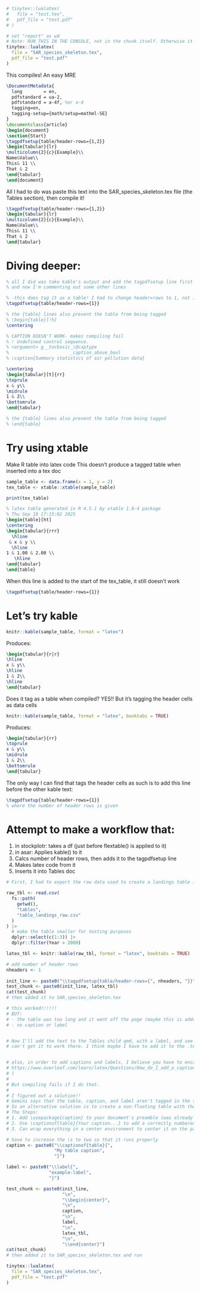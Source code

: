 ```r
# tinytex::lualatex(
#   file = "test.tex",
#   pdf_file = "test.pdf"
# )

# set "report" as wd
# Note: RUN THIS IN THE CONSOLE, not in the chunk itself. Otherwise it won't run...
tinytex::lualatex(
  file = "SAR_species_skeleton.tex",
  pdf_file = "test.pdf"
)
```

This compiles! An easy MRE
```latex
\DocumentMetadata{
  lang        = en,
  pdfstandard = ua-2,
  pdfstandard = a-4f, %or a-4
  tagging=on,
  tagging-setup={math/setup=mathml-SE} 
}
\documentclass{article}
\begin{document}
\section{Start}
\tagpdfsetup{table/header-rows={1,2}}
\begin{tabular}{lr}
\multicolumn{2}{c}{Example}\\
Name&Value\\
This& 11 \\
That & 2
\end{tabular}
\end{document}
```


All I had to do was paste this text into the SAR_species_skeleton.tex file (the Tables section), then compile it!
```latex
\tagpdfsetup{table/header-rows={1,2}}
\begin{tabular}{lr}
\multicolumn{2}{c}{Example}\\
Name&Value\\
This& 11 \\
That & 2
\end{tabular}
```


# Diving deeper:
```latex
% all I did was take kable's output and add the tagpdfsetup line first
% and now I'm commenting out some other lines

% -this does tag it as a table! I had to change header=rows to 1, not 1&2
\tagpdfsetup{table/header-rows={1}}

% the {table} lines also prevent the table from being tagged
% \begin{table}[!h]
\centering

% CAPTION DOESN'T WORK- makes compiling fail
% ! Undefined control sequence.
% <argument> g__tocbasic_\@captype 
%                       _caption_above_bool
% \caption{Summary statistics of air pollution data}

\centering
\begin{tabular}[t]{rr}
\toprule
x & y\\
\midrule
1 & 2\\
\bottomrule
\end{tabular}

% the {table} lines also prevent the table from being tagged
% \end{table}
```

# Try using xtable
Make R table into latex code
This doesn't produce a tagged table when inserted into a tex doc
```r
sample_table <- data.frame(x = 1, y = 2)
tex_table <- xtable::xtable(sample_table)

print(tex_table)
```

```latex
% latex table generated in R 4.5.1 by xtable 1.8-4 package
% Thu Sep 18 17:15:02 2025
\begin{table}[ht]
\centering
\begin{tabular}{rrr}
  \hline
 & x & y \\ 
  \hline
1 & 1.00 & 2.00 \\ 
   \hline
\end{tabular}
\end{table}
```

When this line is added to the start of the tex_table, it still doesn't work
```latex
\tagpdfsetup{table/header-rows={1}}
```

# Let's try kable
```r
knitr::kable(sample_table, format = "latex")
```

Produces:
```latex
\begin{tabular}{r|r}
\hline
x & y\\
\hline
1 & 2\\
\hline
\end{tabular}
```

Does it tag as a table when compiled?
YES!!
But it's tagging the header cells as data cells
```r
knitr::kable(sample_table, format = "latex", booktabs = TRUE)
```

Produces:
```latex
\begin{tabular}{rr}
\toprule
x & y\\
\midrule
1 & 2\\
\bottomrule
\end{tabular}
```

The only way I can find that tags the header cells as such is to add this line before the other kable text:
```latex
\tagpdfsetup{table/header-rows={1}}
% where the number of header rows is given
```



# Attempt to make a workflow that:
1. in stockplotr: takes a df (just before flextable() is applied to it)
2. in asar: Applies kable() to it
3. Calcs number of header rows, then adds it to the tagpdfsetup line
4. Makes latex code from it
5. Inserts it into Tables doc

```r
# First, I had to export the raw data used to create a landings table into a csv in the tagged-tbls branch of stockplotr

raw_tbl <- read.csv(
  fs::path(
    getwd(),
    "tables",
    "table_landings_raw.csv"
  )
) |>
  # make the table smaller for testing purposes
  dplyr::select(c(1:3)) |>
  dplyr::filter(Year > 2000)

latex_tbl <- knitr::kable(raw_tbl, format = "latex", booktabs = TRUE)

# add number of header rows
nheaders <- 1
  
init_line <- paste0("\\tagpdfsetup{table/header-rows={", nheaders, "}}")
test_chunk <- paste0(init_line, latex_tbl)
cat(test_chunk)
# then added it to SAR_species_skeleton.tex

# this worked!!!!!!
# BUT:
# - the table was too long and it went off the page (maybe this is addressed with previously-created table splitting fxns?)
# - no caption or label


# Now I'll add the text to the Tables child qmd, with a label, and see if it's labelled
# can't get it to work there. I think maybe I have to add it to the .tex file- not the Quarto doc?


# also, in order to add captions and labels, I believe you have to encase the tabular{} commands in a "table environment" by wrapping the tabular{} commands in begin{table} and end{table} commands (see here:
# https://www.overleaf.com/learn/latex/Questions/How_do_I_add_a_caption_to_a_table%3F
# )
# 
# But compiling fails if I do that.
# 
# I figured out a solution!!
# Gemini says that the table, caption, and label aren't tagged in the table environment because the table environment creates a "float," and this floating mechanism can interfere with how the tagpdf package builds the accessibility structure.
# So an alternative solution is to create a non-floating table with the {caption} package.
# The Steps:
# 1. Add \usepackage{caption} to your document's preamble (was already in there)
# 2. Use \captionof{table}{Your caption...} to add a correctly numbered table caption. Add \label{tab:example} to add a label.
# 3. Can wrap everything in a center environment to center it on the page.

# have to increase the \s to two so that it runs properly
caption <- paste0("\\captionof{table}{",
                  "My table caption",
                  "}")

label <- paste0("\\label{",
                "example-label",
                "}")

test_chunk <- paste0(init_line,
                     "\n",
                     "\\begin{center}",
                     "\n",
                     caption,
                     "\n",
                     label,
                     "\n",
                     latex_tbl,
                     "\n",
                     "\\end{center}")
cat(test_chunk)
# then added it to SAR_species_skeleton.tex and run

tinytex::lualatex(
  file = "SAR_species_skeleton.tex",
  pdf_file = "test.pdf"
)
```

